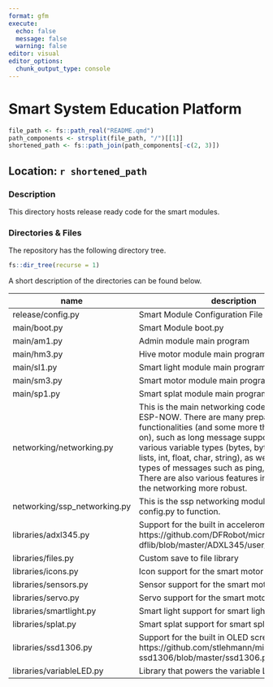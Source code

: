 ```yaml
---
format: gfm
execute:
  echo: false
  message: false
  warning: false
editor: visual
editor_options: 
  chunk_output_type: console
---
```


# Smart System Education Platform

```r
file_path <- fs::path_real("README.qmd")
path_components <- strsplit(file_path, "/")[[1]]
shortened_path <- fs::path_join(path_components[-c(2, 3)])
```

## Location: `r shortened_path`

### Description

This directory hosts release ready code for the smart modules.

### Directories & Files

The repository has the following directory tree.

```r
fs::dir_tree(recurse = 1)
```

A short description of the directories can be found below.

| name         | description                             | contribution |
|--------------|-----------------------------------------|--------------|
| release/config.py    | Smart Module Configuration File	 | Nick         |
| main/boot.py      | Smart Module boot.py		         | Nick         |
| main/am1.py	 | Admin module main program	     | Nick        |
| main/hm3.py	 | Hive motor module main program	     | Nick        |
| main/sl1.py	 | Smart light module main program	     | Milan        |
| main/sm3.py	 | Smart motor module main program	     | Milan        |
| main/sp1.py	 | Smart splat module main program	     | Nick        |
| networking/networking.py | This is the main networking code that builds on ESP-NOW. There are many prepared functionalities (and some more that I am working on), such as long message support, sending of various variable types (bytes, bytearray, dicts, lists, int, float, char, string), as well as different types of messages such as ping, echo and more. There are also various features in place to make the networking more robust. | Nick         |
| networking/ssp_networking.py | This is the ssp networking module.  It needs config.py to function. | Nick         |
| libraries/adxl345.py	 | Support for the built in accelerometer https://github.com/DFRobot/micropython-dflib/blob/master/ADXL345/user_lib/ADXL345.py | Milan        |
| libraries/files.py	 | Custom save to file library		     | Milan        |
| libraries/icons.py	 | Icon support for the smart motor module   | Milan        |
| libraries/sensors.py	 | Sensor support for the smart motor module | Milan        |
| libraries/servo.py	 | Servo support for the smart motor module  | Milan        |
| libraries/smartlight.py	 | Smart light support for smart light module	     | Milan        |
| libraries/splat.py	 | Smart splat support for smart splat module	     | Sophie        |
| libraries/ssd1306.py	 | Support for the built in OLED screen https://github.com/stlehmann/micropython-ssd1306/blob/master/ssd1306.py | Milan        |
| libraries/variableLED.py | Library that powers the variable LED grid | Sophie       |

